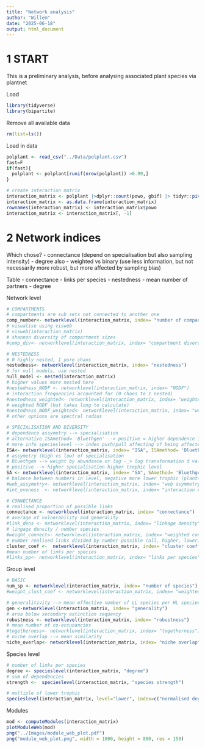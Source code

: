 ---
title: "Network analysis"
author: "Willem"
date: "2025-06-18"
output: html_document
---
# 1 START
This is a preliminary analysis, before analysing associated plant species via plantnet

Load
```{r}
library(tidyverse)
library(bipartite)
```

Remove all available data
```{r}
rm(list=ls())
```

Load in data
```{r}
polplant <- read_csv("../Data/polplant.csv")
fast=F
if(fast){
  polplant <- polplant[runif(nrow(polplant)) >0.99,]
}

# create interaction matrix
interaction_matrix <- polplant |>dplyr::count(powo, gbif) |> tidyr::pivot_wider(names_from = gbif,values_from = n,values_fill = list(n = 0))
interaction_matrix <- as.data.frame(interaction_matrix)
rownames(interaction_matrix) <- interaction_matrix$powo
interaction_matrix <- interaction_matrix[, -1]
```


# 2 Network indices
Which chose?
- connectance (depend on specialisation but also sampling intensity)
- degree also 
- weighted vs binary (use less information, but not necessarily more robust, but more affected by sampling bias)

Table
- connectance
- links per species
- nestedness
- mean number of partners
- degree

Network level
```{r}
# COMPARTMENTS
# compartments are sub sets not connected to another one
comp_number<- networklevel(interaction_matrix, index= "number of compartments")
# visualise using visweb
# visweb(interaction_matrix)
# shannon diversity of compartment sizes
#comp_div<- networklevel(interaction_matrix, index= "compartment diversity")

# NESTEDNESS
# 0 highly nested, 1 pure chaos
nestedness<- networklevel(interaction_matrix, index= "nestedness")
# for null models, use nested
null_model <- nested(interaction_matrix)
# higher values more nested here
#nestedness_NODF <- networklevel(interaction_matrix, index= "NODF")
# interaction frequencies accounted for (0 chaos to 1 nested)
#nestedness_weighted<- networklevel(interaction_matrix, index= "weighted nestedness")
# weighted NODF (but takes long to calculate)
#nestedness_NODF_weighted<- networklevel(interaction_matrix, index= "weighted NODF")
# other options are spectral radius

# SPECIALISATION AND DIVERSITY
# dependence assymetry --> specialisation 
# alternative ISAmethod= 'Bluethgen' --> positive = higher dependence in higher trophic 
# more info specieslevel --> index push/pull affecting of being affected
ISA<- networklevel(interaction_matrix, index= "ISA", ISAmethod= 'Bluethgen')
# assymetry (high vs low) of specialisation
# Bluethgen --> weight by abundance or log -_> log transformation d values
# positive --> higher specialisation higher trophic level
SA <- networklevel(interaction_matrix, index= "SA", SAmethod= 'Bluethgen')
# balance between numbers in level, negative more lower trophic (plants here) species
#web_assymetry<- networklevel(interaction_matrix, index= "web asymmetry")
#int_eveness  <- networklevel(interaction_matrix, index= "interaction evenness")

# CONNECTANCE 
# realised proportion of possible links
connectance <- networklevel(interaction_matrix, index= "connectance")
# average of vulnerability and generality
#link_dens <- networklevel(interaction_matrix, index= "linkage density")
# lingage density / number species
#weight_connect<- networklevel(interaction_matrix, index= "weighted connectance")
# number realised links divided by number possible (all, higher, lower)
cluster_coef <-  networklevel(interaction_matrix, index= "cluster coefficient")
#mean number of links per species
#links_pp<- networklevel(interaction_matrix, index= "links per species")
```

Group level
```{r}
# BASIC
num_sp <- networklevel(interaction_matrix, index= "number of species")
#weight_clust_coef <- networklevel(interaction_matrix, index= "weighted cluster coefficient")

# generalitivity --> mean effective number of LL species per HL species, HL per LL species for vulenerability
gen <-networklevel(interaction_matrix, index= "generality")
# area below secondary extinction sequency
robustness <- networklevel(interaction_matrix, index= "robustness")
# mean number of co-occuoancies
#togetherness<- networklevel(interaction_matrix, index= "togetherness")
# niche overlap --> mean similarity
niche_overlap<- networklevel(interaction_matrix, index= "niche overlap")
```

Species level
```{r}
# number of links per species
degree <- specieslevel(interaction_matrix, "degree")
# sum of dependencies
strength <-  specieslevel(interaction_matrix, "species strength")

# multiple of lower trophic 
specieslevel(interaction_matrix, level="lower", index=c("normalised degree", "PDI", "effective partners"), PDI.normalise=F)
```



Modules
```{r}
mod <- computeModules(interaction_matrix)
plotModuleWeb(mod)
png("../Images/module_web_plot.pdf")
png("module_web_plot.png", width = 1000, height = 800, res = 150)

```

